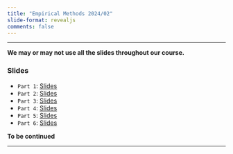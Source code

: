 ```yaml
---
title: "Empirical Methods 2024/02"
slide-format: revealjs
comments: false
---
```


___

::: {.callout-important}
**We may or may not use all the slides throughout our course.**
:::


###  Slides

-   `Part 1`: [Slides](part_1.qmd) 
-   `Part 2`: [Slides](part_2.qmd) 
-   `Part 3`: [Slides](part_3.qmd) 
-   `Part 4`: [Slides](part_4.qmd) 
-   `Part 5`: [Slides](part_5.qmd) 
-   `Part 6`: [Slides](part_6.qmd) 


**To be continued**

___



<script src="https://giscus.app/client.js"
        data-repo="henriquecastror/EF_permanent"
        data-repo-id="R_kgDOLMIejg"
        data-category="General"
        data-category-id="DIC_kwDOLMIejs4Cc1yS"
        data-mapping="number"
        data-term="17"
        data-reactions-enabled="1"
        data-emit-metadata="0"
        data-input-position="bottom"
        data-theme="light"
        data-lang="en"
        crossorigin="anonymous"
        async>
</script>

